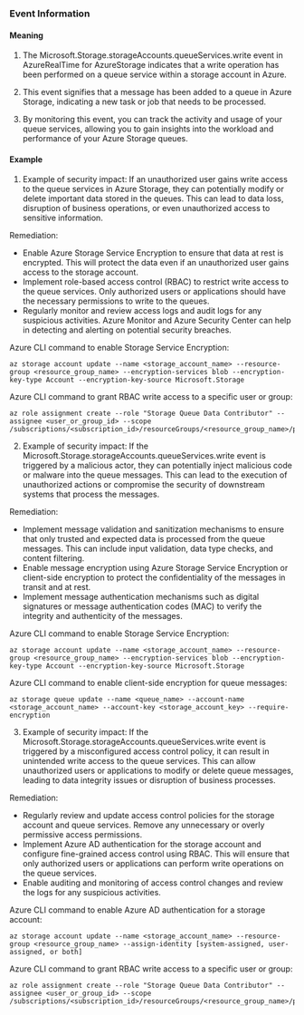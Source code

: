 
### Event Information

#### Meaning

1. The Microsoft.Storage.storageAccounts.queueServices.write event in AzureRealTime for AzureStorage indicates that a write operation has been performed on a queue service within a storage account in Azure.

2. This event signifies that a message has been added to a queue in Azure Storage, indicating a new task or job that needs to be processed.

3. By monitoring this event, you can track the activity and usage of your queue services, allowing you to gain insights into the workload and performance of your Azure Storage queues.

#### Example

1. Example of security impact: If an unauthorized user gains write access to the queue services in Azure Storage, they can potentially modify or delete important data stored in the queues. This can lead to data loss, disruption of business operations, or even unauthorized access to sensitive information.

Remediation:
- Enable Azure Storage Service Encryption to ensure that data at rest is encrypted. This will protect the data even if an unauthorized user gains access to the storage account.
- Implement role-based access control (RBAC) to restrict write access to the queue services. Only authorized users or applications should have the necessary permissions to write to the queues.
- Regularly monitor and review access logs and audit logs for any suspicious activities. Azure Monitor and Azure Security Center can help in detecting and alerting on potential security breaches.

Azure CLI command to enable Storage Service Encryption:
```
az storage account update --name <storage_account_name> --resource-group <resource_group_name> --encryption-services blob --encryption-key-type Account --encryption-key-source Microsoft.Storage
```

Azure CLI command to grant RBAC write access to a specific user or group:
```
az role assignment create --role "Storage Queue Data Contributor" --assignee <user_or_group_id> --scope /subscriptions/<subscription_id>/resourceGroups/<resource_group_name>/providers/Microsoft.Storage/storageAccounts/<storage_account_name>/queueServices/default
```

2. Example of security impact: If the Microsoft.Storage.storageAccounts.queueServices.write event is triggered by a malicious actor, they can potentially inject malicious code or malware into the queue messages. This can lead to the execution of unauthorized actions or compromise the security of downstream systems that process the messages.

Remediation:
- Implement message validation and sanitization mechanisms to ensure that only trusted and expected data is processed from the queue messages. This can include input validation, data type checks, and content filtering.
- Enable message encryption using Azure Storage Service Encryption or client-side encryption to protect the confidentiality of the messages in transit and at rest.
- Implement message authentication mechanisms such as digital signatures or message authentication codes (MAC) to verify the integrity and authenticity of the messages.

Azure CLI command to enable Storage Service Encryption:
```
az storage account update --name <storage_account_name> --resource-group <resource_group_name> --encryption-services blob --encryption-key-type Account --encryption-key-source Microsoft.Storage
```

Azure CLI command to enable client-side encryption for queue messages:
```
az storage queue update --name <queue_name> --account-name <storage_account_name> --account-key <storage_account_key> --require-encryption
```

3. Example of security impact: If the Microsoft.Storage.storageAccounts.queueServices.write event is triggered by a misconfigured access control policy, it can result in unintended write access to the queue services. This can allow unauthorized users or applications to modify or delete queue messages, leading to data integrity issues or disruption of business processes.

Remediation:
- Regularly review and update access control policies for the storage account and queue services. Remove any unnecessary or overly permissive access permissions.
- Implement Azure AD authentication for the storage account and configure fine-grained access control using RBAC. This will ensure that only authorized users or applications can perform write operations on the queue services.
- Enable auditing and monitoring of access control changes and review the logs for any suspicious activities.

Azure CLI command to enable Azure AD authentication for a storage account:
```
az storage account update --name <storage_account_name> --resource-group <resource_group_name> --assign-identity [system-assigned, user-assigned, or both]
```

Azure CLI command to grant RBAC write access to a specific user or group:
```
az role assignment create --role "Storage Queue Data Contributor" --assignee <user_or_group_id> --scope /subscriptions/<subscription_id>/resourceGroups/<resource_group_name>/providers/Microsoft.Storage/storageAccounts/<storage_account_name>/queueServices/default
```

